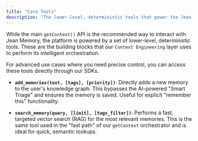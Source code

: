 ```yaml
---
title: "Core Tools"
description: "The lower-level, deterministic tools that power the Jean Memory engine."
---
```


While the main `getContext()` API is the recommended way to interact with Jean Memory, the platform is powered by a set of lower-level, deterministic tools. These are the building blocks that our `Context Engineering` layer uses to perform its intelligent orchestration.

For advanced use cases where you need precise control, you can access these tools directly through our SDKs.

-   **`add_memories(text, [tags], [priority])`**: Directly adds a new memory to the user's knowledge graph. This bypasses the AI-powered "Smart Triage" and ensures the memory is saved. Useful for explicit "remember this" functionality.

-   **`search_memory(query, [limit], [tags_filter])`**: Performs a fast, targeted vector search (RAG) for the most relevant memories. This is the same tool used in the "fast path" of our `getContext` orchestrator and is ideal for quick, semantic lookups.
